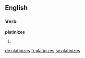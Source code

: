 ==English==

===Verb===
'''platinizes'''

# {{third-person singular of|platinize}}

[[de:platinizes]]
[[fr:platinizes]]
[[sv:platinizes]]